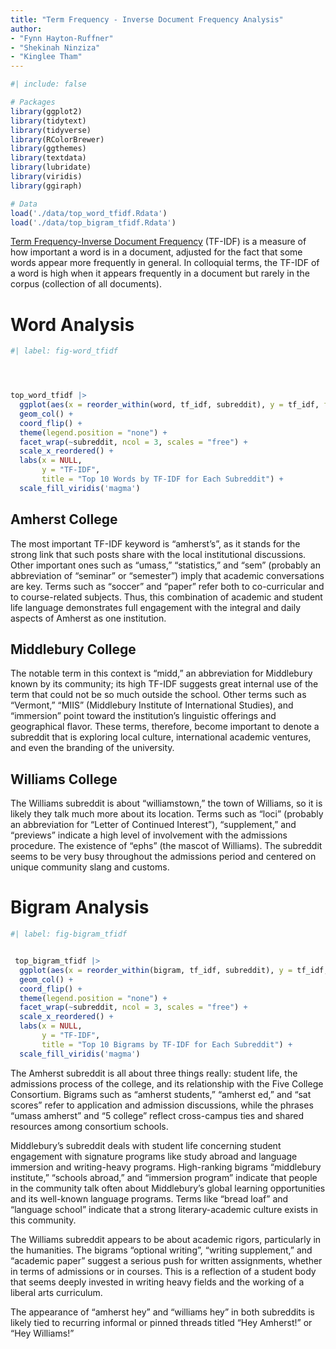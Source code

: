 ```yaml
---
title: "Term Frequency - Inverse Document Frequency Analysis"
author: 
- "Fynn Hayton-Ruffner"
- "Shekinah Ninziza"
- "Kinglee Tham"
---
```


```r
#| include: false

# Packages
library(ggplot2)
library(tidytext)
library(tidyverse)
library(RColorBrewer)
library(ggthemes)
library(textdata)
library(lubridate)
library(viridis)
library(ggiraph)

# Data 
load('./data/top_word_tfidf.Rdata')
load('./data/top_bigram_tfidf.Rdata')

```

[Term Frequency-Inverse Document Frequency](https://en.wikipedia.org/wiki/Tf%E2%80%93idf) (TF-IDF) is a measure of how important a word is in a document, adjusted for the fact that some words appear more frequently in general. In colloquial terms, the TF-IDF of a word is high when it appears frequently in a document but rarely in the corpus (collection of all documents).

# Word Analysis

```r
#| label: fig-word_tfidf




top_word_tfidf |>
  ggplot(aes(x = reorder_within(word, tf_idf, subreddit), y = tf_idf, fill = tf_idf)) +
  geom_col() +
  coord_flip() +
  theme(legend.position = "none") +
  facet_wrap(~subreddit, ncol = 3, scales = "free") +
  scale_x_reordered() +
  labs(x = NULL, 
       y = "TF-IDF",
       title = "Top 10 Words by TF-IDF for Each Subreddit") +
  scale_fill_viridis('magma')


```

## Amherst College

The most important TF-IDF keyword is "amherst's", as it stands for the strong link that such posts share with the local institutional discussions. Other important ones such as "umass," "statistics," and "sem" (probably an abbreviation of "seminar" or "semester") imply that academic conversations are key. Terms such as "soccer" and "paper" refer both to co-curricular and to course-related subjects. Thus, this combination of academic and student life language demonstrates full engagement with the integral and daily aspects of Amherst as one institution.

## Middlebury College

The notable term in this context is "midd," an abbreviation for Middlebury known by its community; its high TF-IDF suggests great internal use of the term that could not be so much outside the school. Other terms such as "Vermont," "MIIS" (Middlebury Institute of International Studies), and "immersion" point toward the institution's linguistic offerings and geographical flavor. These terms, therefore, become important to denote a subreddit that is exploring local culture, international academic ventures, and even the branding of the university.

## Williams College

The Williams subreddit is about "williamstown," the town of Williams, so it is likely they talk much more about its location. Terms such as "loci" (probably an abbreviation for "Letter of Continued Interest"), "supplement," and "previews" indicate a high level of involvement with the admissions procedure. The existence of "ephs" (the mascot of Williams). The subreddit seems to be very busy throughout the admissions period and centered on unique community slang and customs.

# Bigram Analysis

```r
#| label: fig-bigram_tfidf


 top_bigram_tfidf |>
  ggplot(aes(x = reorder_within(bigram, tf_idf, subreddit), y = tf_idf, fill = tf_idf)) +
  geom_col() +
  coord_flip() +
  theme(legend.position = "none") +
  facet_wrap(~subreddit, ncol = 3, scales = "free") +
  scale_x_reordered() +
  labs(x = NULL, 
       y = "TF-IDF",
       title = "Top 10 Bigrams by TF-IDF for Each Subreddit") +
  scale_fill_viridis('magma')

```

The Amherst subreddit is all about three things really: student life, the admissions process of the college, and its relationship with the Five College Consortium. Bigrams such as "amherst students," "amherst ed," and "sat scores" refer to application and admission discussions, while the phrases "umass amherst" and "5 college" reflect cross-campus ties and shared resources among consortium schools.

Middlebury's subreddit deals with student life concerning student engagement with signature programs like study abroad and language immersion and writing-heavy programs. High-ranking bigrams "middlebury institute," "schools abroad," and "immersion program" indicate that people in the community talk often about Middlebury's global learning opportunities and its well-known language programs. Terms like "bread loaf" and "language school" indicate that a strong literary-academic culture exists in this community.

The Williams subreddit appears to be about academic rigors, particularly in the humanities. The bigrams "optional writing", "writing supplement," and "academic paper" suggest a serious push for written assignments, whether in terms of admissions or in courses. This is a reflection of a student body that seems deeply invested in writing heavy fields and the working of a liberal arts curriculum.

The appearance of “amherst hey” and “williams hey” in both subreddits is likely tied to recurring informal or pinned threads titled “Hey Amherst!” or “Hey Williams!”
